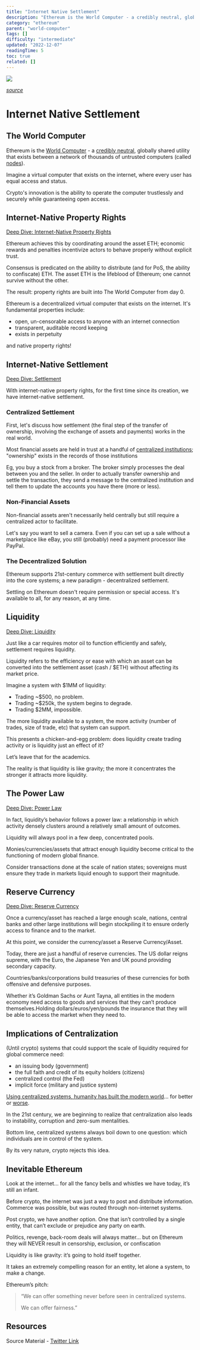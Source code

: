 ```yaml
---
title: "Internet Native Settlement"
description: "Ethereum is the World Computer - a credibly neutral, globally shared utility that exists between a network of thousands of untrusted computers (called nodes)."
category: "ethereum"
parent: "world-computer"
tags: []
difficulty: "intermediate"
updated: "2022-12-07"
readingTime: 5
toc: true
related: []
---
```


![](/images/internet-settlement-banner.jpeg)

[*source*](https://thecrmteam.com/what-is-the-future-scope-of-digital-transformation/)

# Internet Native Settlement

## The World Computer

Ethereum is the [World Computer](/ethereum/world-computer) - a [credibly neutral](/concepts/credible-neutrality), globally shared utility that exists between a network of thousands of untrusted computers (called [nodes](/ethereum/node)). 

Imagine a virtual computer that exists on the internet, where every user has equal access and status.

Crypto's innovation is the ability to operate the computer trustlessly and securely while guaranteeing open access. 

## Internet-Native Property Rights

[Deep Dive: Internet-Native Property Rights](/ethereum/property-rights)

Ethereum achieves this by coordinating around the asset ETH; economic rewards and penalties incentivize actors to behave properly without explicit trust.

Consensus is predicated on the ability to distribute (and for PoS, the ability to confiscate) ETH. The asset ETH is the lifeblood of Ethereum; one cannot survive without the other.

The result: property rights are built into The World Computer from day 0.

Ethereum is a decentralized virtual computer that exists on the internet. It's fundamental properties include:

*   open, un-censorable access to anyone with an internet connection
*   transparent, auditable record keeping
*   exists in perpetuity

and native property rights!

## Internet-Native Settlement

[Deep Dive: Settlement](/concepts/settlement)

With internet-native property rights, for the first time since its creation, we have internet-native settlement.

### Centralized Settlement

First, let's discuss how settlement (the final step of the transfer of ownership, involving the exchange of assets and payments) works in the real world.

Most financial assets are held in trust at a handful of [centralized institutions](https://en.wikipedia.org/wiki/Depository_Trust_%26_Clearing_Corporation); "ownership" exists in the records of those institutions 

Eg, you buy a stock from a broker. The broker simply processes the deal between you and the seller. In order to actually transfer ownership and settle the transaction, they send a message to the centralized institution and tell them to update the accounts you have there (more or less).

### Non-Financial Assets

Non-financial assets aren't necessarily held centrally but still require a centralized actor to facilitate. 

Let's say you want to sell a camera. Even if you can set up a sale without a marketplace like eBay, you still (probably) need a payment processor like PayPal.

### The Decentralized Solution

Ethereum supports 21st-century commerce with settlement built directly into the core systems; a new paradigm - decentralized settlement. 

Settling on Ethereum doesn't require permission or special access. It's available to all, for any reason, at any time.

## Liquidity

[Deep Dive: Liquidity](/concepts/liquidity)

Just like a car requires motor oil to function efficiently and safely, settlement requires liquidity.

Liquidity refers to the efficiency or ease with which an asset can be converted into the settlement asset (cash / $ETH) without affecting its market price.

Imagine a system with $1MM of liquidity: 

*   Trading ~$500, no problem. 
*   Trading ~$250k, the system begins to degrade. 
*   Trading $2MM, impossible. 

The more liquidity available to a system, the more activity (number of trades, size of trade, etc) that system can support.

This presents a chicken-and-egg problem: does liquidity create trading activity or is liquidity just an effect of it? 

Let’s leave that for the academics. 

The reality is that liquidity is like gravity; the more it concentrates the stronger it attracts more liquidity.

## The Power Law

[Deep Dive: Power Law](/concepts/power-law)

In fact, liquidity’s behavior follows a power law: a relationship in which activity densely clusters around a relatively small amount of outcomes. 

Liquidity will always pool in a few deep, concentrated pools.

Monies/currencies/assets that attract enough liquidity become critical to the functioning of modern global finance. 

Consider transactions done at the scale of nation states; sovereigns must ensure they trade in markets liquid enough to support their magnitude.

## Reserve Currency

[Deep Dive: Reserve Currency](/concepts/reserve-currency)

Once a currency/asset has reached a large enough scale, nations, central banks and other large institutions will begin stockpiling it to ensure orderly access to finance and to the market. 

At this point, we consider the currency/asset a Reserve Currency/Asset.

Today, there are just a handful of reserve currencies. The US dollar reigns supreme, with the Euro, the Japanese Yen and UK pound providing secondary capacity. 

Countries/banks/corporations build treasuries of these currencies for both offensive and defensive purposes.

Whether it’s Goldman Sachs or Aunt Tayna, all entities in the modern economy need access to goods and services that they can’t produce themselves.Holding dollars/euros/yen/pounds the insurance that they will be able to access the market when they need to.

## Implications of Centralization

(Until crypto) systems that could support the scale of liquidity required for global commerce need: 

*   an issuing body (government) 
*   the full faith and credit of its equity holders (citizens) 
*   centralized control (the Fed) 
*   implicit force (military and justice system)

[Using centralized systems, humanity has built the modern world](/background/history-finance)… for better or [worse](/background/gfc). 

In the 21st century, we are beginning to realize that centralization also leads to instability, corruption and zero-sum mentalities.

Bottom line, centralized systems always boil down to one question: which individuals are in control of the system. 

By its very nature, crypto rejects this idea.

## Inevitable Ethereum

Look at the internet… for all the fancy bells and whistles we have today, it’s still an infant. 

Before crypto, the internet was just a way to post and distribute information. Commerce was possible, but was routed through non-internet systems.

Post crypto, we have another option. One that isn’t controlled by a single entity, that can’t exclude or prejudice any party on earth.

Politics, revenge, back-room deals will always matter… but on Ethereum they will NEVER result in censorship, exclusion, or confiscation

Liquidity is like gravity: it’s going to hold itself together. 

It takes an extremely compelling reason for an entity, let alone a system, to make a change.

Ethereum’s pitch: 

> “We can offer something never before seen in centralized systems.
> 
> We can offer fairness.”

## Resources

Source Material - [Twitter Link](https://twitter.com/logarithmicrex/status/1564316505650524160)

